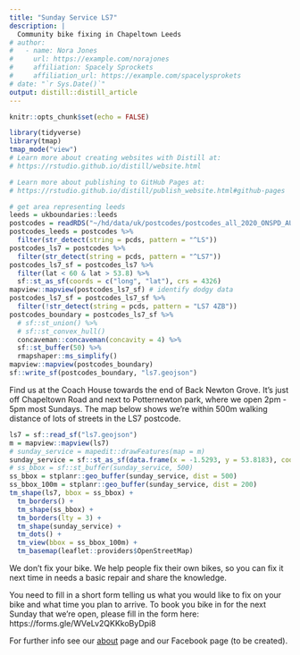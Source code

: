 ```yaml
---
title: "Sunday Service LS7"
description: |
  Community bike fixing in Chapeltown Leeds
# author:
#   - name: Nora Jones 
#     url: https://example.com/norajones
#     affiliation: Spacely Sprockets
#     affiliation_url: https://example.com/spacelysprokets
# date: "`r Sys.Date()`"
output: distill::distill_article
---
```


```r
knitr::opts_chunk$set(echo = FALSE)

library(tidyverse)
library(tmap)
tmap_mode("view")
# Learn more about creating websites with Distill at:
# https://rstudio.github.io/distill/website.html

# Learn more about publishing to GitHub Pages at:
# https://rstudio.github.io/distill/publish_website.html#github-pages

```

```r
# get area representing leeds
leeds = ukboundaries::leeds
postcodes = readRDS("~/hd/data/uk/postcodes/postcodes_all_2020_ONSPD_AUG_2020_UK_lonlat.Rds")
postcodes_leeds = postcodes %>% 
  filter(str_detect(string = pcds, pattern = "^LS"))
postcodes_ls7 = postcodes %>% 
  filter(str_detect(string = pcds, pattern = "^LS7"))
postcodes_ls7_sf = postcodes_ls7 %>% 
  filter(lat < 60 & lat > 53.8) %>% 
  sf::st_as_sf(coords = c("long", "lat"), crs = 4326)
mapview::mapview(postcodes_ls7_sf) # identify dodgy data
postcodes_ls7_sf = postcodes_ls7_sf %>% 
  filter(!str_detect(string = pcds, pattern = "LS7 4ZB"))
postcodes_boundary = postcodes_ls7_sf %>% 
  # sf::st_union() %>% 
  # sf::st_convex_hull()
  concaveman::concaveman(concavity = 4) %>% 
  sf::st_buffer(50) %>% 
  rmapshaper::ms_simplify()
mapview::mapview(postcodes_boundary)
sf::write_sf(postcodes_boundary, "ls7.geojson")
```

Find us at the Coach House towards the end of Back Newton Grove.
It's just off Chapeltown Road and next to Potternewton park, where we open 2pm - 5pm most Sundays.
The map below shows we're within 500m walking distance of lots of streets in the LS7 postcode.

```r
ls7 = sf::read_sf("ls7.geojson")
m = mapview::mapview(ls7)
# sunday_service = mapedit::drawFeatures(map = m)
sunday_service = sf::st_as_sf(data.frame(x = -1.5293, y = 53.8183), coords = c("x", "y"), crs = 4326)
# ss_bbox = sf::st_buffer(sunday_service, 500)
ss_bbox = stplanr::geo_buffer(sunday_service, dist = 500)
ss_bbox_100m = stplanr::geo_buffer(sunday_service, dist = 200)
tm_shape(ls7, bbox = ss_bbox) +
  tm_borders() +
  tm_shape(ss_bbox) +
  tm_borders(lty = 3) +
  tm_shape(sunday_service) +
  tm_dots() +
  tm_view(bbox = ss_bbox_100m) +
  tm_basemap(leaflet::providers$OpenStreetMap)
```

We don't fix your bike.
We help people fix their own bikes, so you can fix it next time in needs a basic repair and share the knowledge.

You need to fill in a short form telling us what you would like to fix on your bike and what time you plan to arrive.
To book you bike in for the next Sunday that we're open, please fill in the form here: https://forms.gle/WVeLv2QKKkoByDpi8

For further info see our [about](about.html) page and our Facebook page (to be created).

